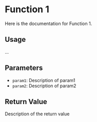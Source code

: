 # Function 1

Here is the documentation for Function 1.

## Usage

...

## Parameters

- `param1`: Description of param1
- `param2`: Description of param2

## Return Value

Description of the return value
